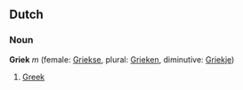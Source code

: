 == Dutch ==
=== Noun ===
'''Griek''' ''m'' (female: [[Griekse]], plural: [[Grieken]], diminutive: [[Griekje]])

# [[Greek]]